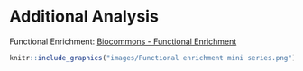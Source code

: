 # Additional Analysis

Functional Enrichment: [ Biocommons - Functional Enrichment](https://www.biocommons.org.au/events/funct-enrich)

```r
knitr::include_graphics("images/Functional enrichment mini series.png")
```
